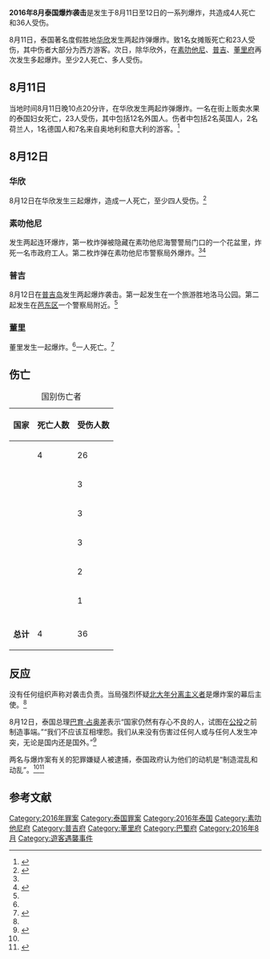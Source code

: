 {{Infobox civilian attack
| title =  2016年8月泰国爆炸袭击
| partof = 
| image = 
| image_size = 
| alt = 
| caption = 
| map = 
| map_size = 
| map_alt = 
| map_caption = 
| location = [[普吉|普吉]], [[董里府|董里府]], [[华欣|华欣]], [[素叻他尼|素叻他尼]]
| target = 
| coordinates = 
| date = 2016年8月11日-12日
| time = 
| timezone = 
| type = [[爆炸|爆炸]]
| fatalities = 1 (8月11日) <br /> 3 (8月12日)
| injuries = 34<ref name="suspects">{{cite web|last1=Holmes|first1=Oliver|title=Thai police arrest two men over coordinated bomb attacks|url=https://www.theguardian.com/world/2016/aug/13/thai-police-arrest-two-men-over-coordinated-bomb-attacks|website=theguardian.com|publisher=[[衛報|衛報]]|accessdate=2016-08-13|archive-date=2016-08-13|archive-url=https://web.archive.org/web/20160813110833/https://www.theguardian.com/world/2016/aug/13/thai-police-arrest-two-men-over-coordinated-bomb-attacks|dead-url=no}}</ref>
| victims = <!-- or | victim = -->
| perpetrators =
| assailants = <!-- or | assailant = -->
| susperps = 逮捕2名嫌疑人<ref name="suspects" />
| weapons = 
| numparts = <!-- or | numpart = -->
| dfens = <!-- or | dfen = -->
| motive = 
| inquiry = 
| coroner = 
| accused = 
| convicted = 
| verdict = 
| convictions = 
| charges = 
| litigation = 
| website = <!-- {{URL|example.com}} -->
| module =
}}
{{Campaignbox South Thailand Insurgency}}

'''2016年8月泰国爆炸袭击'''是发生于8月11日至12日的一系列爆炸，共造成4人死亡和36人受伤。

8月11日，泰国著名度假胜地[[华欣|华欣]]发生两起炸弹爆炸。致1名女摊贩死亡和23人受伤，其中伤者大部分为西方游客。次日，除华欣外，在[[素叻他尼|素叻他尼]]、[[普吉|普吉]]、[[董里府|董里府]]再次发生多起爆炸。至少2人死亡、多人受伤。

== 8月11日 ==
当地时间8月11日晚10点20分许，在华欣发生两起炸弹爆炸。一名在街上贩卖水果的泰国妇女死亡，23人受伤，其中包括12名外国人。伤者中包括2名英国人，2名荷兰人，1名德国人和7名来自奥地利和意大利的游客。<ref name="HuaHin1st">{{cite web|title=2 explosions hit Thailand’s Hua Hin resort town, 1 killed, 23 injured incl. foreigners – reports|url=https://www.rt.com/news/355579-thailand-explosions-resort-killed/|website=rt.com|publisher=[[今日俄罗斯|今日俄罗斯]]|accessdate=2016-08-12|archive-date=2016-08-11|archive-url=https://web.archive.org/web/20160811193603/https://www.rt.com/news/355579-thailand-explosions-resort-killed/|dead-url=no}}</ref>

== 8月12日 ==
=== 华欣 ===
8月12日在华欣发生三起爆炸，造成一人死亡，至少四人受伤。<ref name="2ndbombs">{{cite web|title=New bomb attacks kill at least 1 in Thailand, reports of many injured|url=https://www.rt.com/news/355609-thailand-new-bomb-attack/|website=rt.com|publisher=今日俄罗斯|accessdate=2016-08-12|archive-date=2016-08-12|archive-url=https://web.archive.org/web/20160812154622/https://www.rt.com/news/355609-thailand-new-bomb-attack/|dead-url=no}}</ref>
=== 素叻他尼 ===
发生两起连环爆炸，第一枚炸弹被隐藏在素叻他尼海警警局门口的一个花盆里，炸死一名市政府工人。第二枚炸弹在素叻他尼市警察局外爆炸。<ref name="2ndbombs" /><ref>{{cite news|author1=吴汉钧|title=泰南素叻他尼今早发生两次爆炸|url=http://www.zaobao.com/realtime/world/story20160812-653273|accessdate=2016-08-13|agency=新加坡报业控股|publisher=[[联合早报|联合早报]]|date=2016-08-12|location=新加坡|language=zh-hans|archive-date=2019-09-12|archive-url=https://web.archive.org/web/20190912080636/https://www.zaobao.com.sg/realtime/world/story20160812-653273|dead-url=no}}</ref>
=== 普吉 ===
8月12日在[[普吉岛|普吉岛]]发生两起爆炸袭击。第一起发生在一个旅游胜地洛马公园。第二起发生在[[芭东区|芭东区]]一个警察局附近。<ref name="2ndbombs" />
=== 董里 ===
董里发生一起爆炸。<ref name="2ndbombs" />一人死亡。<ref name="bbc">{{cite web|title=Thailand blasts: More explosions target tourist towns|url=http://www.bbc.com/news/world-asia-37046943|website=bbc.com|publisher=[[英国广播公司|英国广播公司]]|accessdate=2016-08-12|archive-date=2016-08-12|archive-url=https://web.archive.org/web/20160812051306/http://www.bbc.com/news/world-asia-37046943|dead-url=no}}</ref>

==伤亡==
{| class="wikitable centre sortable"
|+ 国别伤亡者
!国家
!死亡人数
!受伤人数
|-
| {{flagu|Thailand}}
! 4
! 26
|-
| {{flagu|Italy}}
! 
! 3
|-
| {{flagu|Netherlands}}
! 
! 3
|-
| {{flagu|Germany}}
! 
! 3
|-
| {{flagu|United Kingdom}}
! 
! 2
|-
| {{flagu|Austria}}
! 
! 1
|-
|- class="sortbottom"
|'''总计'''
! 4
! 36
|}

== 反应 ==
没有任何组织声称对袭击负责。当局强烈怀疑[[泰國南部動亂|北大年分离主义者]]是爆炸案的幕后主使。<ref name="bbc" />

8月12日，泰国总理[[巴育·占奥差|巴育·占奥差]]表示“国家仍然有存心不良的人，试图在[[2016年泰国宪法公投|公投]]之前制造事端。”“我们不应该互相埋怨。我们从来没有伤害过任何人或与任何人发生冲突，无论是国内还是国外。”<ref>{{cite web|title=Prayuth Links ‘Bad People’ Behind Bombs to Referendum, Calls For Patience|url=http://www.khaosodenglish.com/politics/2016/08/12/prayuth-links-bad-people-behind-bombs-referendum-calls-patience/|publisher=Khaosod 英语|accessdate=2016-08-13|archive-date=2016-08-13|archive-url=https://web.archive.org/web/20160813124739/http://www.khaosodenglish.com/politics/2016/08/12/prayuth-links-bad-people-behind-bombs-referendum-calls-patience/|dead-url=no}}</ref>

两名与爆炸案有关的犯罪嫌疑人被逮捕，泰国政府认为他们的动机是“制造混乱和动乱”。<ref name="suspects" /><ref name="jiemian">{{cite news|title=泰国连环爆炸案或与宪法公投有关 警方排除恐袭|url=http://www.jiemian.com/article/797563.html|accessdate=2016-08-13|agency=环球网|publisher=界面|date=2016-08-13|archive-date=2016-08-16|archive-url=https://web.archive.org/web/20160816005120/http://www.jiemian.com/article/797563.html|dead-url=no}}</ref>

==参考文献==
{{Reflist|2}}

[[Category:2016年罪案|Category:2016年罪案]]
[[Category:泰国罪案|Category:泰国罪案]]
[[Category:2016年泰国|Category:2016年泰国]]
[[Category:素叻他尼府|Category:素叻他尼府]]
[[Category:普吉府|Category:普吉府]]
[[Category:董里府|Category:董里府]]
[[Category:巴蜀府|Category:巴蜀府]]
[[Category:2016年8月|Category:2016年8月]]
[[Category:遊客遇襲事件|Category:遊客遇襲事件]]
